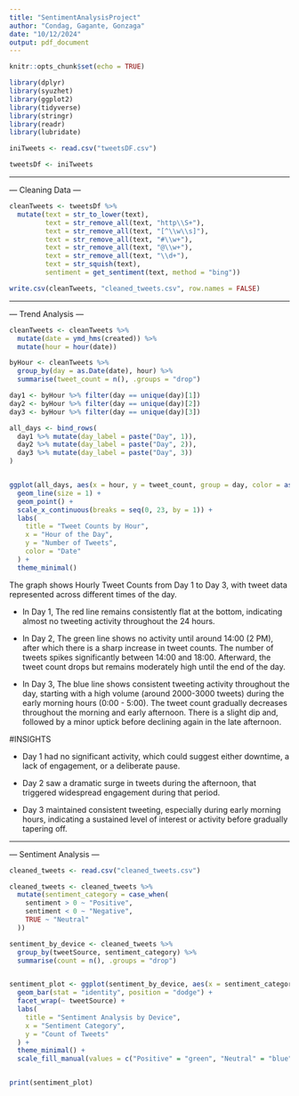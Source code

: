 ```yaml
---
title: "SentimentAnalysisProject"
author: "Condag, Gagante, Gonzaga"
date: "10/12/2024"
output: pdf_document
---
```


```r
knitr::opts_chunk$set(echo = TRUE)
```


```r
library(dplyr)
library(syuzhet)
library(ggplot2)
library(tidyverse)
library(stringr)
library(readr)
library(lubridate)

iniTweets <- read.csv("tweetsDF.csv")

tweetsDf <- iniTweets

```
---


--- Cleaning Data ---

```r
cleanTweets <- tweetsDf %>%
  mutate(text = str_to_lower(text),                     
         text = str_remove_all(text, "http\\S+"),
         text = str_remove_all(text, "[^\\w\\s]"),
         text = str_remove_all(text, "#\\w+"),
         text = str_remove_all(text, "@\\w+"),          
         text = str_remove_all(text, "\\d+"),    
         text = str_squish(text),                      
         sentiment = get_sentiment(text, method = "bing"))

write.csv(cleanTweets, "cleaned_tweets.csv", row.names = FALSE)

```
---



--- Trend Analysis ---
```r
cleanTweets <- cleanTweets %>%
  mutate(date = ymd_hms(created)) %>%  
  mutate(hour = hour(date))

byHour <- cleanTweets %>%
  group_by(day = as.Date(date), hour) %>%
  summarise(tweet_count = n(), .groups = "drop")

day1 <- byHour %>% filter(day == unique(day)[1])
day2 <- byHour %>% filter(day == unique(day)[2])
day3 <- byHour %>% filter(day == unique(day)[3])

all_days <- bind_rows(
  day1 %>% mutate(day_label = paste("Day", 1)),
  day2 %>% mutate(day_label = paste("Day", 2)),
  day3 %>% mutate(day_label = paste("Day", 3))
)


ggplot(all_days, aes(x = hour, y = tweet_count, group = day, color = as.factor(day))) +
  geom_line(size = 1) +
  geom_point() +
  scale_x_continuous(breaks = seq(0, 23, by = 1)) + 
  labs(
    title = "Tweet Counts by Hour",
    x = "Hour of the Day",
    y = "Number of Tweets",
    color = "Date"
  ) +
  theme_minimal()

```

The graph shows Hourly Tweet Counts from Day 1 to Day 3, with tweet data represented across different times of the day. 

- In Day 1, The red line remains consistently flat at the bottom, indicating almost no tweeting activity throughout the 24 hours.

- In Day 2, The green line shows no activity until around 14:00 (2 PM), after which there is a sharp increase in tweet counts. The number of tweets spikes significantly between 14:00 and 18:00.  Afterward, the tweet count drops but remains moderately high until the end of the day.

- In Day 3, The blue line shows consistent tweeting activity throughout the day, starting with a high volume (around 2000-3000 tweets) during the early morning hours (0:00 - 5:00). The tweet count gradually decreases throughout the morning and early afternoon. There is a slight dip and, followed by a minor uptick before declining again in the late afternoon.

#INSIGHTS

- Day 1 had no significant activity, which could suggest either downtime, a lack of engagement, or a deliberate pause.

- Day 2 saw a dramatic surge in tweets during the afternoon, that triggered widespread engagement during that period.

- Day 3 maintained consistent tweeting, especially during early morning hours, indicating a sustained level of interest or activity before gradually tapering off.

---


--- Sentiment Analysis ---

```r
cleaned_tweets <- read.csv("cleaned_tweets.csv")

cleaned_tweets <- cleaned_tweets %>%
  mutate(sentiment_category = case_when(
    sentiment > 0 ~ "Positive",
    sentiment < 0 ~ "Negative",
    TRUE ~ "Neutral"
  ))

sentiment_by_device <- cleaned_tweets %>%
  group_by(tweetSource, sentiment_category) %>%
  summarise(count = n(), .groups = "drop")


sentiment_plot <- ggplot(sentiment_by_device, aes(x = sentiment_category, y = count, fill = sentiment_category)) +
  geom_bar(stat = "identity", position = "dodge") +
  facet_wrap(~ tweetSource) +
  labs(
    title = "Sentiment Analysis by Device",
    x = "Sentiment Category",
    y = "Count of Tweets"
  ) +
  theme_minimal() +
  scale_fill_manual(values = c("Positive" = "green", "Neutral" = "blue", "Negative" = "red"))


print(sentiment_plot)



```
